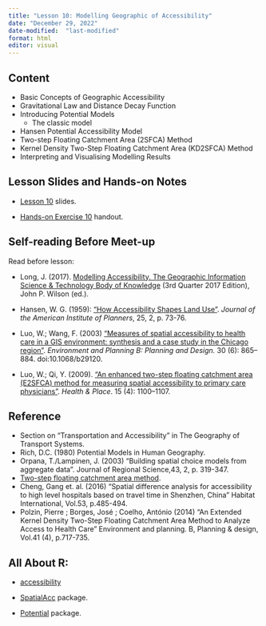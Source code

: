 ```yaml
---
title: "Lesson 10: Modelling Geographic of Accessibility"
date: "December 29, 2022"
date-modified:  "last-modified"
format: html
editor: visual
---
```


## Content

-   Basic Concepts of Geographic Accessibility
-   Gravitational Law and Distance Decay Function
-   Introducing Potential Models
    -   The classic model
-   Hansen Potential Accessibility Model
-   Two-step Floating Catchment Area (2SFCA) Method
-   Kernel Density Two-Step Floating Catchment Area (KD2SFCA) Method
-   Interpreting and Visualising Modelling Results

## Lesson Slides and Hands-on Notes

-   [Lesson 10](../lesson/lesson10/lesson10-GeoAcc.html) slides.

-   [Hands-on Exercise 10](https://r4gdsa.netlify.app/chap17.html) handout.

## Self-reading Before Meet-up

Read before lesson:

-   Long, J. (2017). [Modelling Accessibility. The Geographic Information Science & Technology Body of Knowledge](https://gistbok.ucgis.org/bok-topics/modelling-accessibility) (3rd Quarter 2017 Edition), John P. Wilson (ed.).

-   Hansen, W. G. (1959): ["How Accessibility Shapes Land Use"](https://dspace.mit.edu/bitstream/handle/1721.1/74869/32597665-MIT.pdf?...2). *Journal of the American Institute of Planners*, 25, 2, p. 73-76.

-   Luo, W.; Wang, F. (2003) ["Measures of spatial accessibility to health care in a GIS environment: synthesis and a case study in the Chicago region"](https://www.ncbi.nlm.nih.gov/pmc/articles/PMC8238135/). *Environment and Planning B: Planning and Design.* 30 (6): 865--884. doi:10.1068/b29120.

-   Luo, W.; Qi, Y. (2009). ["An enhanced two-step floating catchment area (E2SFCA) method for measuring spatial accessibility to primary care physicians"](https://www.researchgate.net/publication/26646789_An_Enhanced_Two-Step_Floating_Catchment_Area_E2SFCA_Method_for_Measuring_Spatial_Accessibility_to_Primary_Care_Physicians). *Health & Place*. 15 (4): 1100--1107.

## Reference

-   Section on "Transportation and Accessibility" in The Geography of Transport Systems.
-   Rich, D.C. (1980) Potential Models in Human Geography.
-   Orpana, T./Lampinen, J. (2003) "Building spatial choice models from aggregate data". Journal of Regional Science,43, 2, p. 319-347.
-   [Two-step floating catchment area method](https://en.wikipedia.org/wiki/Two-step_floating_catchment_area_method).
-   Cheng, Gang et. al. (2016) "Spatial difference analysis for accessibility to high level hospitals based on travel time in Shenzhen, China" Habitat International, Vol.53, p.485-494.
-   Polzin, Pierre ; Borges, José ; Coelho, António (2014) "An Extended Kernel Density Two-Step Floating Catchment Area Method to Analyze Access to Health Care" Environment and planning. B, Planning & design, Vol.41 (4), p.717-735.

## All About R:

-   [accessibility](https://ipeagit.github.io/accessibility/)

-   [SpatialAcc](https://cran.r-project.org/web/packages/SpatialAcc/) package.

-   [Potential](https://riatelab.github.io/potential/index.html) package.
